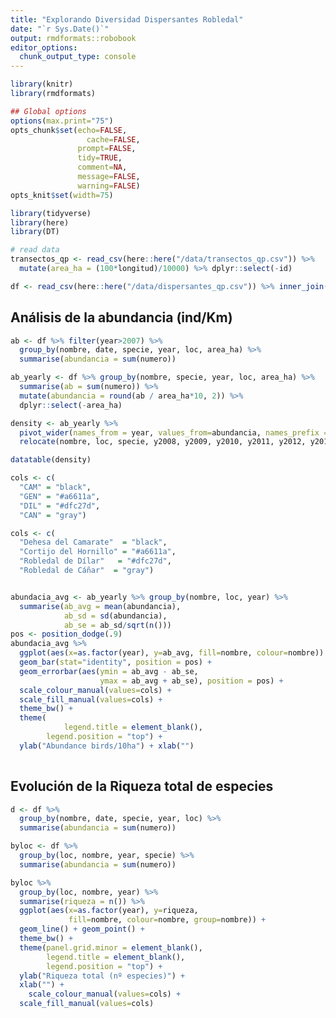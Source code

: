 ```yaml
---
title: "Explorando Diversidad Dispersantes Robledal"
date: "`r Sys.Date()`"
output: rmdformats::robobook
editor_options: 
  chunk_output_type: console
---
```



```r
library(knitr)
library(rmdformats)

## Global options
options(max.print="75")
opts_chunk$set(echo=FALSE,
	             cache=FALSE,
               prompt=FALSE,
               tidy=TRUE,
               comment=NA,
               message=FALSE,
               warning=FALSE)
opts_knit$set(width=75)
```

```r
library(tidyverse)
library(here)
library(DT)
```

```r
# read data
transectos_qp <- read_csv(here::here("/data/transectos_qp.csv")) %>% 
  mutate(area_ha = (100*longitud)/10000) %>% dplyr::select(-id)

df <- read_csv(here::here("/data/dispersantes_qp.csv")) %>% inner_join(transectos_qp)
```

## Análisis de la abundancia (ind/Km) 
```r
ab <- df %>% filter(year>2007) %>% 
  group_by(nombre, date, specie, year, loc, area_ha) %>% 
  summarise(abundancia = sum(numero))

ab_yearly <- df %>% group_by(nombre, specie, year, loc, area_ha) %>% 
  summarise(ab = sum(numero)) %>% 
  mutate(abundancia = round(ab / area_ha*10, 2)) %>% 
  dplyr::select(-area_ha)

density <- ab_yearly %>% 
  pivot_wider(names_from = year, values_from=abundancia, names_prefix = "y") %>% 
  relocate(nombre, loc, specie, y2008, y2009, y2010, y2011, y2012, y2013, y2014, y2015, y2016, y2017, y2018)

datatable(density)

```

```r
cols <- c(
  "CAM" = "black", 
  "GEN" = "#a6611a",
  "DIL" = "#dfc27d",
  "CAN" = "gray")

cols <- c(
  "Dehesa del Camarate"  = "black", 
  "Cortijo del Hornillo" = "#a6611a",
  "Robledal de Dílar"   = "#dfc27d",
  "Robledal de Cáñar"  = "gray")


abundacia_avg <- ab_yearly %>% group_by(nombre, loc, year) %>% 
  summarise(ab_avg = mean(abundancia), 
            ab_sd = sd(abundancia), 
            ab_se = ab_sd/sqrt(n())) 
pos <- position_dodge(.9)
abundacia_avg %>% 
  ggplot(aes(x=as.factor(year), y=ab_avg, fill=nombre, colour=nombre)) + 
  geom_bar(stat="identity", position = pos) + 
  geom_errorbar(aes(ymin = ab_avg - ab_se, 
                    ymax = ab_avg + ab_se), position = pos) +
  scale_colour_manual(values=cols) + 
  scale_fill_manual(values=cols) + 
  theme_bw() + 
  theme(
            legend.title = element_blank(), 
        legend.position = "top") + 
  ylab("Abundance birds/10ha") + xlab("")
  
```




## Evolución de la Riqueza total de especies 

```r
d <- df %>% 
  group_by(nombre, date, specie, year, loc) %>% 
  summarise(abundancia = sum(numero))

byloc <- df %>% 
  group_by(loc, nombre, year, specie) %>% 
  summarise(abundancia = sum(numero)) 

byloc %>% 
  group_by(loc, nombre, year) %>% 
  summarise(riqueza = n()) %>% 
  ggplot(aes(x=as.factor(year), y=riqueza, 
             fill=nombre, colour=nombre, group=nombre)) +
  geom_line() + geom_point() +
  theme_bw() + 
  theme(panel.grid.minor = element_blank(), 
        legend.title = element_blank(), 
        legend.position = "top") +
  ylab("Riqueza total (nº especies)") +
  xlab("") +
    scale_colour_manual(values=cols) + 
  scale_fill_manual(values=cols) 
```




